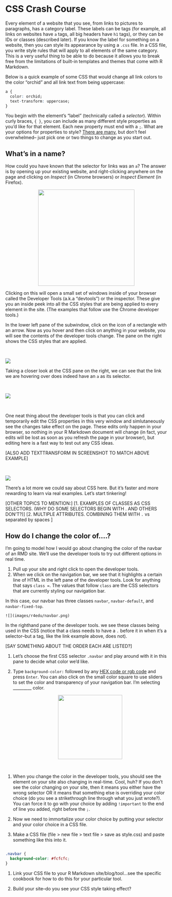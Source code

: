 # CSS Crash Course {#css-crash}


Every element of a website that you see, from links to pictures to paragraphs, has a category label. These labels can be tags (for example, all links on websites have `a` tags, all big headers have `h1` tags), or they can be IDs or classes (described later).  If you know the label for something on a website, then you can style its appearance by using a `.css` file. In a CSS file, you write style rules that will apply to all elements of the same category. This is a very useful thing to be able to do because it allows you to break free from the limitations of built-in templates and themes that come with R Markdown.

Below is a quick example of some CSS that would change all link colors to the color "orchid" and all link text from being uppercase:

```r
a {
  color: orchid;
  text-transform: uppercase;
}
```

You begin with the element's "label" (technically called a *selector*). Within curly braces, `{ }`, you can include as many different style properties as you'd like for that element. Each new property must end with a `;`.  What are your options for properties to style? [There are many](https://www.w3schools.com/cssref/), but don't feel overwhelmed-- just pick one or two things to change as you start out.

## What's in a name?

How could you have known that the selector for links was an `a`? The answer is by opening up your existing website, and right-clicking anywhere on the page and clicking on *Inspect* (in Chrome browsers) or *Inspect Element* (in Firefox).

<center> ![](images/r4edu/inspect.png){width=300px} </center>

Clicking on this will open a small set of windows inside of your browser called the Developer Tools (a.k.a "devtools") or the inspector. These give you an inside peek into all the CSS styles that are being applied to every element in the site. (The examples that follow use the Chrome developer tools.)

In the lower left pane of the subwindow, click on the icon of a rectangle with an arrow. Now as you hover and then click on anything in your website, you will see the contents of the developer tools change. The pane on the right shows the CSS styles that are applied. 

<br>

![](images/r4edu/inspect2.png)
<br>

Taking a closer look at the CSS pane on the right, we can see that the link we are hovering over does indeed have an `a` as its selector. 

<br>

![](images/r4edu/closer.png)

<br>


One neat thing about the developer tools is that you can click and temporarily edit the CSS properties in this very window and  simlutaneously see the changes take effect on the page. These edits only happen in your browser, so nothing in your R Markdown document will change (in fact, your edits will be lost as soon as you refresh the page in your browser), but editing here is a fast way to test out any CSS ideas.

[ALSO ADD TEXTTRANSFORM IN SCREENSHOT TO MATCH ABOVE EXAMPLE]

<br>

![](images/r4edu/orchid.png)
<br>

There's a lot more we could say about CSS here. But it's faster and more rewarding to learn via real examples. Let's start tinkering!

[OTHER TOPICS TO MENTION:]
[1. EXAMPLES OF CLASSES AS CSS SELECTORS. (WHY DO SOME SELECTORS BEGIN WITH . AND OTHERS DON'T?)]
[2. MULTIPLE ATTRIBUTES. COMBINING THEM WITH `.` vs separated by spaces ]

## How do I change the color of....?

I'm going to model how I would go about changing the color of the navbar of an RMD site. We'll use the developer tools to try out different options in real time.

1. Pull up your site and right click to open the developer tools. 
1. When we click on the navigation bar, we see that it highlights a certain line of HTML in the left pane of the developer tools. Look for anything that says `class = `. The values that follow `class` are the CSS selectors that are currently styling our navigation bar. 

In this case, our navbar has three classes `navbar`, `navbar-default`, and `navbar-fixed-top`. 

    ![](images/r4edu/navbar.png)



In the righthand pane of the developer tools. we see these classes being used in the CSS (notice that a class needs to have a `.` before it in when it's a selector--but a tag, like the link example above, does not). 

[SAY SOMETHING ABOUT THE ORDER EACH ARE LISTED?]



1. Let's choose the first CSS selector `.navbar` and play around with it in this pane to decide what color we'd like.
1. Type `background-color:` followed by any [HEX code or rgb code](https://www.google.com/search?q=color+picker) and press `Enter`. You can also click on the small color square to use sliders to set the color and transparency of your navigation bar. I'm selecting _________ color.  

    <center>![](images/r4edu/color_picker.png){width=200px}</center>

<br>

1. When you change the color in the developer tools, you should see the element on your site also changing in real-time. Cool, huh? If you don't see the color changing on your site, then it means you either have the wrong selector OR it means that something else is overriding your color choice (do you see a strikethrough line through what you just wrote?). You can force it to go with your choice by adding `!important` to the end of line you added, right before the `;`.


1. Now we need to immortalize your color choice by putting your selector and your color choice in a CSS file. 

1. Make a CSS file (file > new file > text file > save as style.css) and paste something like this into it.

```style.css

.navbar {
  background-color: #fcfcfc;
}

```

1. Link your CSS file to your R Markdown site/blog/tool...see the specific cookbook for how to do this for your particular tool.

1. Build your site--do you see your CSS style taking effect?


